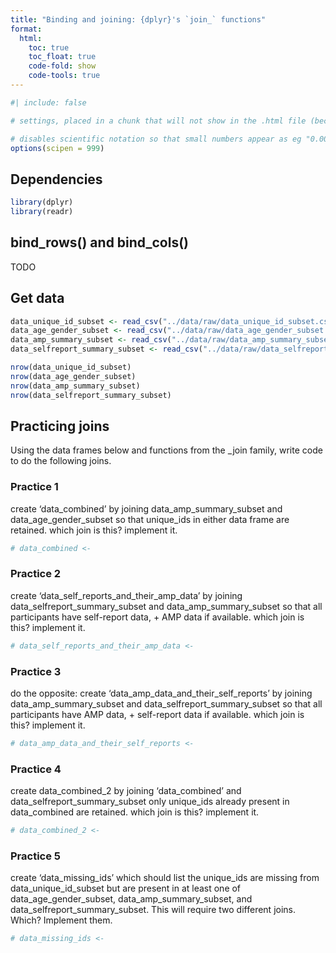 ```yaml
---
title: "Binding and joining: {dplyr}'s `join_` functions"
format:
  html:
    toc: true
    toc_float: true
    code-fold: show
    code-tools: true
---
```


```r
#| include: false

# settings, placed in a chunk that will not show in the .html file (because include=FALSE) 

# disables scientific notation so that small numbers appear as eg "0.00001" rather than "1e-05"
options(scipen = 999)  

```

## Dependencies

```r

library(dplyr)
library(readr)

```

## bind_rows() and bind_cols()

TODO

## Get data

```r

data_unique_id_subset <- read_csv("../data/raw/data_unique_id_subset.csv")
data_age_gender_subset <- read_csv("../data/raw/data_age_gender_subset.csv")
data_amp_summary_subset <- read_csv("../data/raw/data_amp_summary_subset.csv")
data_selfreport_summary_subset <- read_csv("../data/raw/data_selfreport_summary_subset.csv")

nrow(data_unique_id_subset)
nrow(data_age_gender_subset)
nrow(data_amp_summary_subset)
nrow(data_selfreport_summary_subset)

```

## Practicing joins

Using the data frames below and functions from the \_join family, write code to do the following joins.

### Practice 1

create 'data_combined' by joining data_amp_summary_subset and data_age_gender_subset so that unique_ids in either data frame are retained. which join is this? implement it.

```r

# data_combined <- 

```

### Practice 2

create 'data_self_reports_and_their_amp_data' by joining data_selfreport_summary_subset and data_amp_summary_subset so that all participants have self-report data, + AMP data if available. which join is this? implement it.

```r

# data_self_reports_and_their_amp_data <- 

```

### Practice 3

do the opposite: create 'data_amp_data_and_their_self_reports' by joining data_amp_summary_subset and data_selfreport_summary_subset so that all participants have AMP data, + self-report data if available. which join is this? implement it.

```r

# data_amp_data_and_their_self_reports <- 

```

### Practice 4

create data_combined_2 by joining 'data_combined' and data_selfreport_summary_subset only unique_ids already present in data_combined are retained. which join is this? implement it.

```r

# data_combined_2 <- 

```

### Practice 5

create 'data_missing_ids' which should list the unique_ids are missing from data_unique_id_subset but are present in at least one of data_age_gender_subset, data_amp_summary_subset, and data_selfreport_summary_subset. This will require two different joins. Which? Implement them.

```r

# data_missing_ids <- 

```
